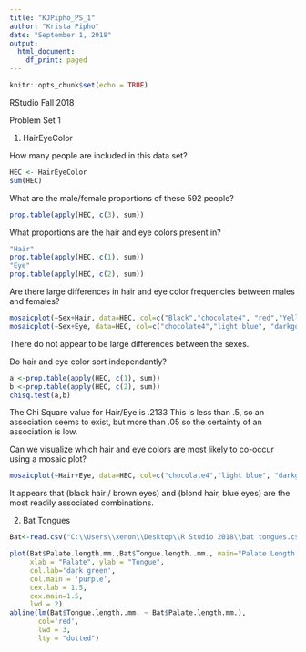 ---
title: "KJPipho_PS_1"
author: "Krista Pipho"
date: "September 1, 2018"
output:
  html_document:
    df_print: paged
---

```{r setup, include=FALSE}
knitr::opts_chunk$set(echo = TRUE)
```

RStudio Fall 2018

Problem Set 1

1. HairEyeColor

How many people are included in this data set?

```{r}
HEC <- HairEyeColor
sum(HEC)
```

What are the male/female proportions of these 592 people?

```{r}
prop.table(apply(HEC, c(3), sum))
```

What proportions are the hair and eye colors present in?

```{r}
"Hair"
prop.table(apply(HEC, c(1), sum))
"Eye"
prop.table(apply(HEC, c(2), sum))
```

Are there large differences in hair and eye color frequencies between males and females?

```{r}
mosaicplot(~Sex+Hair, data=HEC, col=c("Black","chocolate4", "red","Yellow"), main = "Hair Color By Sex")
mosaicplot(~Sex+Eye, data=HEC, col=c("chocolate4","light blue", "darkgoldenrod1","green"), main = "Eye Color by Sex")
```

There do not appear to be large differences between the sexes. 

Do hair and eye color sort independantly? 

```{r}
a <-prop.table(apply(HEC, c(1), sum))
b <-prop.table(apply(HEC, c(2), sum))
chisq.test(a,b)
```
The Chi Square value for Hair/Eye is .2133
This is less than .5, so an association seems to exist, but more than .05 so the certainty of an association is low. 

Can we visualize which hair and eye colors are most likely to co-occur using a mosaic plot?

```{r}
mosaicplot(~Hair+Eye, data=HEC, col=c("chocolate4","light blue", "darkgoldenrod1","green"), main= "Frequency of Hair Color / Eye Color Co-Occurance")
```

It appears that (black hair / brown eyes) and (blond hair, blue eyes) are the most readily associated combinations. 

2. Bat Tongues


```{r}
Bat<-read.csv("C:\\Users\\xenon\\Desktop\\R Studio 2018\\bat tongues.csv")

plot(Bat$Palate.length.mm.,Bat$Tongue.length..mm., main="Palate Length vs. Tongue Length",
     xlab = "Palate", ylab = "Tongue", 
     col.lab='dark green', 
     col.main = 'purple', 
     cex.lab = 1.5, 
     cex.main=1.5,
     lwd = 2)
abline(lm(Bat$Tongue.length..mm. ~ Bat$Palate.length.mm.), 
       col='red', 
       lwd = 3, 
       lty = "dotted")

```


